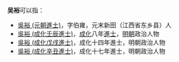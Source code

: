 '''吴裕'''可以指：
* [[吳裕_(元朝進士)|吳裕 (元朝進士)]]，字伯雍，元末新田（江西省东乡县）人
* [[吳裕_(成化壬辰進士)|吳裕 (成化壬辰進士)]]，[[成化|成化]]八年[[進士|進士]]，[[明朝|明朝]]政治人物
* [[吳裕_(成化戊戌進士)|吳裕 (成化戊戌進士)]]，成化十四年進士，明朝政治人物
* [[吳裕_(成化辛丑進士)|吳裕 (成化辛丑進士)]]，成化十七年進士，明朝政治人物
{{disambig|cat=二字吳姓人名消歧義|yu}}